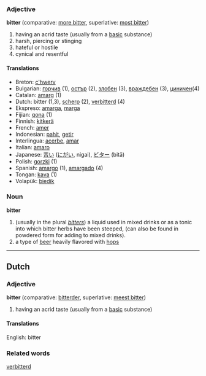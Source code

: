 === Adjective ===
'''bitter''' (comparative: [[more bitter]], superlative: [[most bitter]])

# having an acrid taste (usually from a [[base|basic]] substance)
# harsh, piercing or stinging
# hateful or hostile
# cynical and resentful

==== Translations ====
*Breton: [[c'hwerv]]
*Bulgarian: [[горчив]] (1), [[остър]] (2), [[злобен]] (3), [[враждебен]] (3), [[циничен]](4)
*Catalan: [[amarg]] (1)
*Dutch: bitter (1,3), [[scherp]] (2), [[verbitterd]] (4)
*Ekspreso: [[amarga]], [[marga]]
*Fijian: [[qona]] (1)
*Finnish: [[kitkerä]]
*French: [[amer]]
*Indonesian: [[pahit]], [[getir]]
*Interlingua: [[acerbe]], [[amar]]
*Italian: [[amaro]]
*Japanese: [[苦い]] ([[にがい]], nigai), [[ビター]] (bitā)
*Polish: [[gorzki]] (1)
*Spanish: [[amargo]] (1), [[amargado]] (4)
*Tongan: [[kava]] (1)
*Volapük: [[biedik]]

=== Noun ===
'''bitter'''

# (usually in the plural ''[[bitters]]'') a liquid used in mixed drinks or as a tonic into which bitter herbs have been steeped, (can also be found in powdered form for adding to mixed drinks).
# a type of [[beer]] heavily flavored with [[hops]]

----
==Dutch==
=== Adjective ===
'''bitter''' (comparative: [[bitterder]], superlative: [[meest bitter]])

# having an acrid taste (usually from a [[base|basic]] substance)

====Translations====
English: bitter
===Related words===
[[verbitterd]]